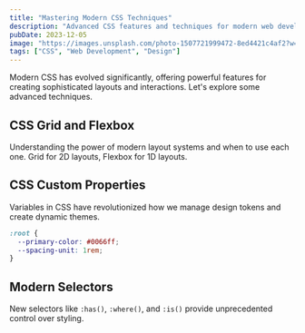 ```yaml
---
title: "Mastering Modern CSS Techniques"
description: "Advanced CSS features and techniques for modern web development"
pubDate: 2023-12-05
image: "https://images.unsplash.com/photo-1507721999472-8ed4421c4af2?w=800&auto=format&fit=crop&q=60"
tags: ["CSS", "Web Development", "Design"]
---
```


Modern CSS has evolved significantly, offering powerful features for creating sophisticated layouts and interactions. Let's explore some advanced techniques.

## CSS Grid and Flexbox

Understanding the power of modern layout systems and when to use each one. Grid for 2D layouts, Flexbox for 1D layouts.

## CSS Custom Properties

Variables in CSS have revolutionized how we manage design tokens and create dynamic themes.

```css
:root {
  --primary-color: #0066ff;
  --spacing-unit: 1rem;
}
```

## Modern Selectors

New selectors like `:has()`, `:where()`, and `:is()` provide unprecedented control over styling.